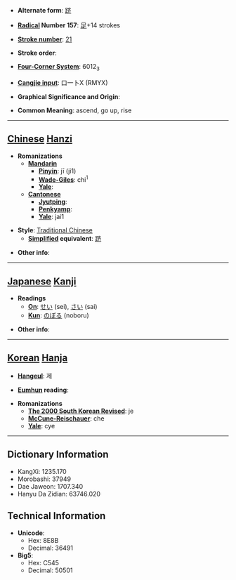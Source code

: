 * '''Alternate form''': [[跻]]

* '''[[Wiktionary:Chinese radical index| Radical]] Number 157''': [[Wiktionary:Chinese radical index 足|足]]+14 strokes

* '''[[Wiktionary:Chinese total strokes index|Stroke number]]''': [[Wiktionary:Chinese total strokes index 21|21]]

* '''Stroke order''': 

* '''[[Wiktionary:Chinese four corner index|Four-Corner System]]''': 6012<sub>3</sub>

* '''[[Wiktionary:Chinese Cangjie index|Cangjie input]]''': 口一卜X (RMYX)

* '''Graphical Significance and Origin''': 

* '''Common Meaning''': ascend, go up, rise

----

== [[Chinese]] [[Hanzi]] ==

* '''Romanizations'''
** '''[[Mandarin]]'''
*** '''[[Pinyin]]''': jī (ji1)
*** '''[[Wade-Giles]]''': chi<sup>1</sup>
*** '''[[Yale]]''': 
** '''[[Cantonese]]'''
*** '''[[Jyutping]]''':
*** '''[[Penkyamp]]''': 
*** '''[[Yale]]''': jai1

* '''Style''': [[Traditional Chinese]] 
** '''[[Simplified Chinese|Simplified]] equivalent''': [[跻]]

* '''Other info''': 

----

== [[Japanese]] [[Kanji]] ==

* '''Readings'''
** '''[[On]]''': [[せい]] (sei), [[さい]] (sai)
** '''[[Kun]]''': [[のぼる]] (noboru)

* '''Other info''':  

----

== [[Korean]] [[Hanja]] ==

* '''[[Hangeul]]''': 제

* '''[[Eumhun]] reading''': 

* '''Romanizations'''
** '''[[The 2000 South Korean Revised Romanization|The 2000 South Korean Revised]]''': je
** '''[[McCune-Reischauer]]''': che
** '''[[Yale]]''': cye

----

== Dictionary Information ==

* KangXi: 1235.170
* Morobashi: 37949
* Dae Jaweon: 1707.340
* Hanyu Da Zidian: 63746.020

== Technical Information ==

* '''Unicode''':
** Hex: 8E8B
** Decimal: 36491
* '''Big5''':
** Hex: C545
** Decimal: 50501